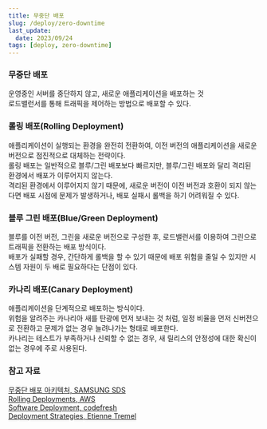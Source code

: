 ```yaml
---
title: 무중단 배포
slug: /deploy/zero-downtime
last_update:
  date: 2023/09/24
tags: [deploy, zero-downtime]
---
```


### 무중단 배포

운영중인 서버를 중단하지 않고, 새로운 애플리케이션을 배포하는 것  
로드밸런서를 통해 트래픽을 제어하는 방법으로 배포할 수 있다.  

### 롤링 배포(Rolling Deployment)

애플리케이션이 실행되는 환경을 완전히 전환하여, 이전 버전의 애플리케이션을 새로운 버전으로 점진적으로 대체하는 전략이다.  
롤링 배포는 일반적으로 블루/그린 배포보다 빠르지만, 블루/그린 배포와 달리 격리된 환경에서 배포가 이루어지지 않는다.  
격리된 환경에서 이루어지지 않기 때문에, 새로운 버전이 이전 버전과 호환이 되지 않는다면 배포 시점에 문제가 발생하거나, 배포 실패시 롤백을 하기 어려워질 수 있다.  

### 블루 그린 배포(Blue/Green Deployment)

블루를 이전 버전, 그린을 새로운 버전으로 구성한 후, 로드밸런서를 이용하여 그린으로 트래픽을 전환하는 배포 방식이다.  
배포가 실패할 경우, 간단하게 롤백을 할 수 있기 때문에 배포 위험을 줄일 수 있지만 시스템 자원이 두 배로 필요하다는 단점이 있다.  

### 카나리 배포(Canary Deployment)

애플리케이션을 단계적으로 배포하는 방식이다.  
위험을 알려주는 카나리아 새를 탄광에 먼저 보내는 것 처럼, 일정 비율을 먼저 신버전으로 전환하고 문제가 없는 경우 늘려나가는 형태로 배포한다.  
카나리는 테스트가 부족하거나 신뢰할 수 없는 경우, 새 릴리스의 안정성에 대한 확신이 없는 경우에 주로 사용된다.  

### 참고 자료

[무중단 배포 아키텍처, SAMSUNG SDS](https://www.samsungsds.com/kr/insights/1256264_4627.html)  
[Rolling Deployments, AWS](https://docs.aws.amazon.com/whitepapers/latest/overview-deployment-options/rolling-deployments.html)  
[Software Deployment, codefresh](https://codefresh.io/learn/software-deployment/)  
[Deployment Strategies, Etienne Tremel](https://blog.container-solutions.com/deployment-strategies)  
